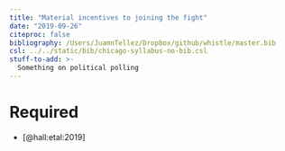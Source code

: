 ```yaml
---
title: "Material incentives to joining the fight"
date: "2019-09-26"
citeproc: false
bibliography: /Users/JuamnTellez/Dropbox/github/whistle/master.bib
csl: ../../static/bib/chicago-syllabus-no-bib.csl
stuff-to-add: >-
  Something on political polling
---
```


# Required


- <i class="far fa-file-pdf"></i> [@hall:etal:2019]
